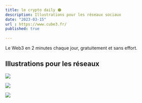 ```yaml
---
title: le crypto daily 🟠
description: Illustrations pour les réseaux sociaux
date: "2023-03-15"
url : https://www.cube3.fr/
published: true
  
---
```


Le Web3 en 2 minutes chaque jour, gratuitement et sans effort.

## Illustrations pour les réseaux

![](/lcd-1.png)

![](/lcd-2.png)

![](/lcd-3.png)